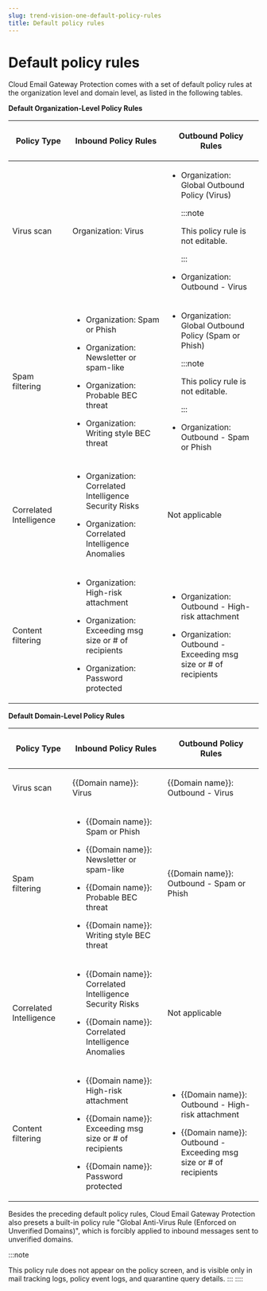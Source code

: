 ```yaml
---
slug: trend-vision-one-default-policy-rules
title: Default policy rules
---
```

# Default policy rules

Cloud Email Gateway Protection comes with a set of default policy rules at the organization level and domain level, as listed in the following tables.

**Default Organization-Level Policy Rules**

<table>
<colgroup>
<col style="width: 24%" />
<col style="width: 38%" />
<col style="width: 38%" />
</colgroup>
<thead>
<tr>
<th><p>Policy Type</p></th>
<th><p>Inbound Policy Rules</p></th>
<th><p>Outbound Policy Rules</p></th>
</tr>
</thead>
<tbody>
<tr>
<td><p>Virus scan</p></td>
<td><p>Organization: Virus</p></td>
<td><ul>
<li><p>Organization: Global Outbound Policy (Virus)</p>


:::note

<p>This policy rule is not editable.</p>


:::

</li>
<li><p>Organization: Outbound - Virus</p></li>
</ul></td>
</tr>
<tr>
<td><p>Spam filtering</p></td>
<td><ul>
<li><p>Organization: Spam or Phish</p></li>
<li><p>Organization: Newsletter or spam-like</p></li>
<li><p>Organization: Probable BEC threat</p></li>
<li><p>Organization: Writing style BEC threat</p></li>
</ul></td>
<td><ul>
<li><p>Organization: Global Outbound Policy (Spam or Phish)</p>


:::note

<p>This policy rule is not editable.</p>


:::

</li>
<li><p>Organization: Outbound - Spam or Phish</p></li>
</ul></td>
</tr>
<tr>
<td><p>Correlated Intelligence</p></td>
<td><ul>
<li><p>Organization: Correlated Intelligence Security Risks</p></li>
<li><p>Organization: Correlated Intelligence Anomalies</p></li>
</ul></td>
<td><p>Not applicable</p></td>
</tr>
<tr>
<td><p>Content filtering</p></td>
<td><ul>
<li><p>Organization: High-risk attachment</p></li>
<li><p>Organization: Exceeding msg size or # of recipients</p></li>
<li><p>Organization: Password protected</p></li>
</ul></td>
<td><ul>
<li><p>Organization: Outbound - High-risk attachment</p></li>
<li><p>Organization: Outbound - Exceeding msg size or # of recipients</p></li>
</ul></td>
</tr>
</tbody>
</table>

**Default Domain-Level Policy Rules**

<table>
<colgroup>
<col style="width: 24%" />
<col style="width: 38%" />
<col style="width: 38%" />
</colgroup>
<thead>
<tr>
<th><p>Policy Type</p></th>
<th><p>Inbound Policy Rules</p></th>
<th><p>Outbound Policy Rules</p></th>
</tr>
</thead>
<tbody>
<tr>
<td><p>Virus scan</p></td>
<td><p>{{Domain name}}: Virus</p></td>
<td><p>{{Domain name}}: Outbound - Virus</p></td>
</tr>
<tr>
<td><p>Spam filtering</p></td>
<td><ul>
<li><p>{{Domain name}}: Spam or Phish</p></li>
<li><p>{{Domain name}}: Newsletter or spam-like</p></li>
<li><p>{{Domain name}}: Probable BEC threat</p></li>
<li><p>{{Domain name}}: Writing style BEC threat</p></li>
</ul></td>
<td><p>{{Domain name}}: Outbound - Spam or Phish</p></td>
</tr>
<tr>
<td><p>Correlated Intelligence</p></td>
<td><ul>
<li><p>{{Domain name}}: Correlated Intelligence Security Risks</p></li>
<li><p>{{Domain name}}: Correlated Intelligence Anomalies</p></li>
</ul></td>
<td><p>Not applicable</p></td>
</tr>
<tr>
<td><p>Content filtering</p></td>
<td><ul>
<li><p>{{Domain name}}: High-risk attachment</p></li>
<li><p>{{Domain name}}: Exceeding msg size or # of recipients</p></li>
<li><p>{{Domain name}}: Password protected</p></li>
</ul></td>
<td><ul>
<li><p>{{Domain name}}: Outbound - High-risk attachment</p></li>
<li><p>{{Domain name}}: Outbound - Exceeding msg size or # of recipients</p></li>
</ul></td>
</tr>
</tbody>
</table>

Besides the preceding default policy rules, Cloud Email Gateway Protection also presets a built-in policy rule "Global Anti-Virus Rule (Enforced on Unverified Domains)", which is forcibly applied to inbound messages sent to unverified domains.

:::note

This policy rule does not appear on the policy screen, and is visible only in mail tracking logs, policy event logs, and quarantine query details.
:::
::::

